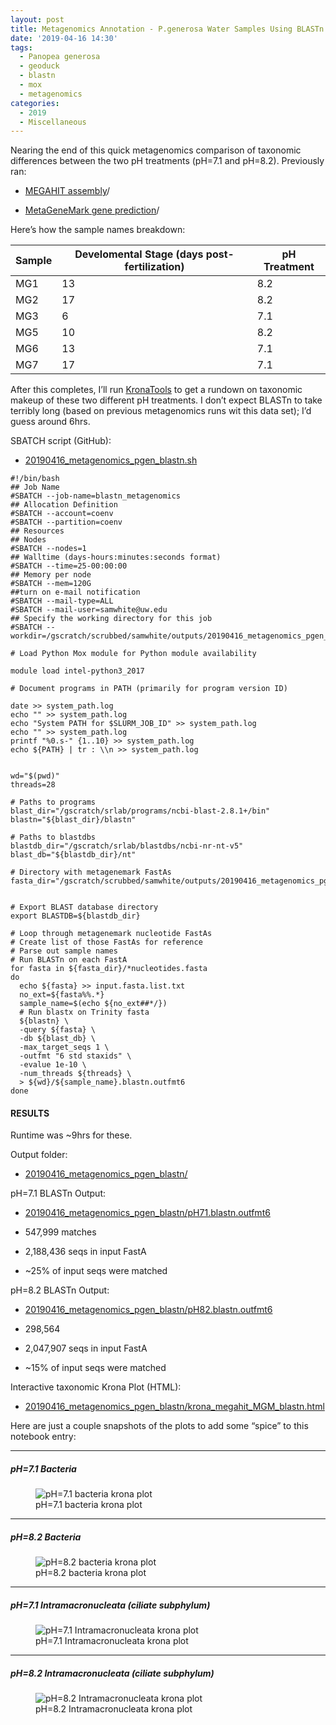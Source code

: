 ```yaml
---
layout: post
title: Metagenomics Annotation - P.generosa Water Samples Using BLASTn on Mox and KronaTools Visualization to Compare pH Treatments
date: '2019-04-16 14:30'
tags:
  - Panopea generosa
  - geoduck
  - blastn
  - mox
  - metagenomics
categories:
  - 2019
  - Miscellaneous
---
```

Nearing the end of this quick metagenomics comparison of taxonomic differences between the two pH treatments (pH=7.1 and pH=8.2). Previously ran:

- [MEGAHIT assembly](https://robertslab.github.io/sams-notebook/posts/2019-04-15-Metagenome-Assemblies---P.generosa-Water-Samples-Trimmed-HiSeqX-Data-Using-Megahit-on-Mox-to-Compare-pH-Treatments/)/

- [MetaGeneMark gene prediction](https://robertslab.github.io/sams-notebook/posts/2019-04-16-Metagenomics-Gene-Prediction---P.generosa-Water-Samples-Using-MetaGeneMark-on-Mox-to-Compare-pH-Treatments/)/

Here's how the sample names breakdown:

| Sample | Develomental Stage (days post-fertilization) | pH Treatment |
|--------|-------------------------|--------------|
| MG1    | 13                      | 8.2          |
| MG2    | 17                      | 8.2          |
| MG3    | 6                       | 7.1          |
| MG5    | 10                      | 8.2          |
| MG6    | 13                      | 7.1          |
| MG7    | 17                      | 7.1          |

After this completes, I'll run [KronaTools](https://github.com/marbl/Krona/wiki/KronaTools) to get a rundown on taxonomic makeup of these two different pH treatments. I don't expect BLASTn to take terribly long (based on previous metagenomics runs wit this data set); I'd guess around 6hrs.

SBATCH script (GitHub):

- [20190416_metagenomics_pgen_blastn.sh](https://github.com/RobertsLab/sams-notebook/blob/master/sbatch_scripts/20190416_metagenomics_pgen_blastn.sh)

```shell
#!/bin/bash
## Job Name
#SBATCH --job-name=blastn_metagenomics
## Allocation Definition
#SBATCH --account=coenv
#SBATCH --partition=coenv
## Resources
## Nodes
#SBATCH --nodes=1
## Walltime (days-hours:minutes:seconds format)
#SBATCH --time=25-00:00:00
## Memory per node
#SBATCH --mem=120G
##turn on e-mail notification
#SBATCH --mail-type=ALL
#SBATCH --mail-user=samwhite@uw.edu
## Specify the working directory for this job
#SBATCH --workdir=/gscratch/scrubbed/samwhite/outputs/20190416_metagenomics_pgen_blastn

# Load Python Mox module for Python module availability

module load intel-python3_2017

# Document programs in PATH (primarily for program version ID)

date >> system_path.log
echo "" >> system_path.log
echo "System PATH for $SLURM_JOB_ID" >> system_path.log
echo "" >> system_path.log
printf "%0.s-" {1..10} >> system_path.log
echo ${PATH} | tr : \\n >> system_path.log


wd="$(pwd)"
threads=28

# Paths to programs
blast_dir="/gscratch/srlab/programs/ncbi-blast-2.8.1+/bin"
blastn="${blast_dir}/blastn"

# Paths to blastdbs
blastdb_dir="/gscratch/srlab/blastdbs/ncbi-nr-nt-v5"
blast_db="${blastdb_dir}/nt"

# Directory with metagenemark FastAs
fasta_dir="/gscratch/scrubbed/samwhite/outputs/20190416_metagenomics_pgen_metagenemark"


# Export BLAST database directory
export BLASTDB=${blastdb_dir}

# Loop through metagenemark nucleotide FastAs
# Create list of those FastAs for reference
# Parse out sample names
# Run BLASTn on each FastA
for fasta in ${fasta_dir}/*nucleotides.fasta
do
  echo ${fasta} >> input.fasta.list.txt
  no_ext=${fasta%%.*}
  sample_name=$(echo ${no_ext##*/})
  # Run blastx on Trinity fasta
  ${blastn} \
  -query ${fasta} \
  -db ${blast_db} \
  -max_target_seqs 1 \
  -outfmt "6 std staxids" \
  -evalue 1e-10 \
  -num_threads ${threads} \
  > ${wd}/${sample_name}.blastn.outfmt6
done
```


#### RESULTS

Runtime was ~9hrs for these.

Output folder:

- [20190416_metagenomics_pgen_blastn/](http://gannet.fish.washington.edu/Atumefaciens/20190416_metagenomics_pgen_blastn/)

pH=7.1 BLASTn Output:

- [20190416_metagenomics_pgen_blastn/pH71.blastn.outfmt6](http://gannet.fish.washington.edu/Atumefaciens/20190416_metagenomics_pgen_blastn/pH71.blastn.outfmt6)

- 547,999 matches

- 2,188,436 seqs in input FastA

- ~25% of input seqs were matched

pH=8.2 BLASTn Output:

- [20190416_metagenomics_pgen_blastn/pH82.blastn.outfmt6](http://gannet.fish.washington.edu/Atumefaciens/20190416_metagenomics_pgen_blastn/pH82.blastn.outfmt6)

- 298,564

- 2,047,907 seqs in input FastA

- ~15% of input seqs were matched

Interactive taxonomic Krona Plot (HTML):

- [20190416_metagenomics_pgen_blastn/krona_megahit_MGM_blastn.html](http://gannet.fish.washington.edu/Atumefaciens/20190416_metagenomics_pgen_blastn/krona_megahit_MGM_blastn.html)

Here are just a couple snapshots of the plots to add some "spice" to this notebook entry:

---

##### pH=7.1 Bacteria

![pH=7.1 bacteria krona plot](https://github.com/RobertsLab/sams-notebook/blob/master/images/screencaps/20190417_krona_pH7.1_bacteria.png?raw=true)

---

##### pH=8.2 Bacteria

![pH=8.2 bacteria krona plot](https://github.com/RobertsLab/sams-notebook/blob/master/images/screencaps/20190417_krona_pH8.2_bacteria.png?raw=true)

---

##### pH=7.1 Intramacronucleata (ciliate subphylum)

![pH=7.1 Intramacronucleata krona plot](https://github.com/RobertsLab/sams-notebook/blob/master/images/screencaps/20190417_krona_pH7.1_Intramacronucleata.png?raw=true)

---

##### pH=8.2 Intramacronucleata (ciliate subphylum)

![pH=8.2 Intramacronucleata krona plot](https://github.com/RobertsLab/sams-notebook/blob/master/images/screencaps/20190417_krona_pH8.2_Intramacronucleata.png?raw=true)
